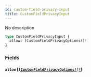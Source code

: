 ```yaml
---
id: custom-field-privacy-input
title: CustomFieldPrivacyInput
---
```


No description

```graphql
type CustomFieldPrivacyInput {
  allow: [CustomFieldPrivacyOptions!]!
}
```

### Fields

#### `allow` ([`[CustomFieldPrivacyOptions!]!`](/docs/graphql/enums/custom-field-privacy-options))
